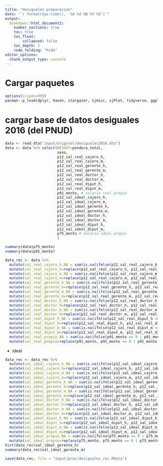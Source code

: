 ```yaml
---
title: "desiguales preparacion"
date: "`r format(Sys.time(), '%A %d %B %Y %X')`"
output:
  bookdown::html_document2:
    number_sections: true
    toc: true
    toc_float:
        collapsed: false
    toc_depth: 2
    code_folding: "hide"
editor_options:
  chunk_output_type: console
---
```


# Cargar paquetes

```r
options(scipen=999)
pacman::p_load(dplyr, haven, stargazer, sjmisc, sjPlot, tidyverse, ggplot2)
```

# cargar base de datos desiguales 2016 (del PNUD)

```r
data <- read_dta("input/original/desiguales2016.dta")
data <- data %>% select(WEIGHT=pondera_total,
                        sexo,
                        p12_sal_real_cajero_h,
                        p12_sal_real_cajero_m,
                        p12_sal_real_gerente_h,
                        p12_sal_real_gerente_m,
                        p12_sal_real_doctor_h,
                        p12_sal_real_doctor_m,
                        p12_sal_real_diput_h,
                        p12_sal_real_diput_m,
                        p91_monto, # salario real propio
                        p12_sal_ideal_cajero_h,
                        p12_sal_ideal_cajero_m,
                        p12_sal_ideal_gerente_h,
                        p12_sal_ideal_gerente_m,
                        p12_sal_ideal_doctor_h,
                        p12_sal_ideal_doctor_m,
                        p12_sal_ideal_diput_h,
                        p12_sal_ideal_diput_m,
                        p75_monto # salario ideal propio
                        )

```

```r
summary(data$p75_monto)
summary(data$p91_monto)
```


```r
data_rec <- data %>%
  mutate(sal_real_cajero_h_NA = sum(is.na(ifelse(p12_sal_real_cajero_h <= 2500000 | p12_sal_real_cajero_h==0, NA, p12_sal_real_cajero_h))) - sum(is.na(p12_sal_real_cajero_h))) %>%
  mutate(sal_real_cajero_h=replace(p12_sal_real_cajero_h, p12_sal_real_cajero_h >= 2500000 | p12_sal_real_cajero_h==0, NA)) %>%
  mutate(sal_real_cajero_m_NA = sum(is.na(ifelse(p12_sal_real_cajero_m <= 2500000 | p12_sal_real_cajero_m==0, NA, p12_sal_real_cajero_m))) - sum(is.na(p12_sal_real_cajero_h))) %>%
  mutate(sal_real_cajero_m=replace(p12_sal_real_cajero_m, p12_sal_real_cajero_m >= 2500000 | p12_sal_real_cajero_m==0, NA)) %>% 
  mutate(sal_real_gerente_h_NA = sum(is.na(ifelse(p12_sal_real_gerente_h <= 35000000 | p12_sal_real_gerente_h==0, NA, p12_sal_real_gerente_h))) - sum(is.na(p12_sal_real_gerente_h))) %>%
  mutate(sal_real_gerente_h=replace(p12_sal_real_gerente_h, p12_sal_real_gerente_h >= 35000000 | p12_sal_real_gerente_h==0, NA)) %>% 
  mutate(sal_real_gerente_m_NA = sum(is.na(ifelse(p12_sal_real_gerente_m <= 35000000 | p12_sal_real_gerente_m==0, NA, p12_sal_real_gerente_m))) - sum(is.na(p12_sal_real_gerente_m))) %>%
  mutate(sal_real_gerente_m=replace(p12_sal_real_gerente_m, p12_sal_real_gerente_m >= 35000000 | p12_sal_real_gerente_m==0, NA))%>% 
  mutate(sal_real_doctor_h_NA = sum(is.na(ifelse(p12_sal_real_doctor_h <= 24000000 | p12_sal_real_doctor_h==0, NA, p12_sal_real_doctor_h))) - sum(is.na(p12_sal_real_doctor_h))) %>%
  mutate(sal_real_doctor_h=replace(p12_sal_real_doctor_h, p12_sal_real_doctor_h >= 24000000 | p12_sal_real_doctor_h==0, NA)) %>% 
  mutate(sal_real_doctor_m_NA = sum(is.na(ifelse(p12_sal_real_doctor_m <= 24000000 | p12_sal_real_doctor_m==0, NA, p12_sal_real_doctor_m))) - sum(is.na(p12_sal_real_doctor_m))) %>%
  mutate(sal_real_doctor_m=replace(p12_sal_real_doctor_m, p12_sal_real_doctor_m >= 24000000 | p12_sal_real_doctor_m==0, NA))%>% 
  mutate(sal_real_diput_h_NA = sum(is.na(ifelse(p12_sal_real_diput_h <= 22000000 | p12_sal_real_diput_h==0, NA, p12_sal_real_diput_h))) - sum(is.na(p12_sal_real_diput_h))) %>%
  mutate(sal_real_diput_h=replace(p12_sal_real_diput_h, p12_sal_real_diput_h >= 22000000 | p12_sal_real_diput_h==0, NA)) %>% 
  mutate(sal_real_diput_m_NA = sum(is.na(ifelse(p12_sal_real_diput_m <= 22000000 | p12_sal_real_diput_m==0, NA, p12_sal_real_diput_m))) - sum(is.na(p12_sal_real_diput_m))) %>%
  mutate(sal_real_diput_m=replace(p12_sal_real_diput_m, p12_sal_real_diput_m >= 22000000 | p12_sal_real_diput_m==0, NA)) %>% 
  mutate(sal_real_propio_NA = sum(is.na(ifelse(p91_monto == 0 | p91_monto == 88 | p91_monto==99, NA, p91_monto))) - sum(is.na(p91_monto))) %>% 
  mutate(sal_real_propio=replace(p91_monto, p91_monto == 0 | p91_monto == 88 | p91_monto==99, NA))
```

* ideal
```r
data_rec <- data_rec %>%
  mutate(sal_ideal_cajero_h_NA = sum(is.na(ifelse(p12_sal_ideal_cajero_h <= 2500000 | p12_sal_ideal_cajero_h==0, NA, p12_sal_ideal_cajero_h))) - sum(is.na(p12_sal_ideal_cajero_h))) %>%
  mutate(sal_ideal_cajero_h=replace(p12_sal_ideal_cajero_h, p12_sal_ideal_cajero_h >= 2500000 | p12_sal_ideal_cajero_h==0, NA)) %>%
  mutate(sal_ideal_cajero_m_NA = sum(is.na(ifelse(p12_sal_ideal_cajero_m <= 2500000 | p12_sal_ideal_cajero_m==0, NA, p12_sal_ideal_cajero_m))) - sum(is.na(p12_sal_ideal_cajero_h))) %>%
  mutate(sal_ideal_cajero_m=replace(p12_sal_ideal_cajero_m, p12_sal_ideal_cajero_m >= 2500000 | p12_sal_ideal_cajero_m==0, NA)) %>% 
  mutate(sal_ideal_gerente_h_NA = sum(is.na(ifelse(p12_sal_ideal_gerente_h <= 32000000 | p12_sal_ideal_gerente_h==0, NA, p12_sal_ideal_gerente_h))) - sum(is.na(p12_sal_ideal_gerente_h))) %>%
  mutate(sal_ideal_gerente_h=replace(p12_sal_ideal_gerente_h, p12_sal_ideal_gerente_h >= 32000000 | p12_sal_ideal_gerente_h==0, NA)) %>% 
  mutate(sal_ideal_gerente_m_NA = sum(is.na(ifelse(p12_sal_ideal_gerente_m <= 32000000 | p12_sal_ideal_gerente_m==0, NA, p12_sal_ideal_gerente_m))) - sum(is.na(p12_sal_ideal_gerente_m))) %>%
  mutate(sal_ideal_gerente_m=replace(p12_sal_ideal_gerente_m, p12_sal_ideal_gerente_m >= 32000000 | p12_sal_ideal_gerente_m==0, NA))%>% 
  mutate(sal_ideal_doctor_h_NA = sum(is.na(ifelse(p12_sal_ideal_doctor_h <= 30000000 | p12_sal_ideal_doctor_h==0, NA, p12_sal_ideal_doctor_h))) - sum(is.na(p12_sal_ideal_doctor_h))) %>%
  mutate(sal_ideal_doctor_h=replace(p12_sal_ideal_doctor_h, p12_sal_ideal_doctor_h >= 30000000 | p12_sal_ideal_doctor_h==0, NA)) %>% 
  mutate(sal_ideal_doctor_m_NA = sum(is.na(ifelse(p12_sal_ideal_doctor_m <= 30000000 | p12_sal_ideal_doctor_m==0, NA, p12_sal_ideal_doctor_m))) - sum(is.na(p12_sal_ideal_doctor_m))) %>%
  mutate(sal_ideal_doctor_m=replace(p12_sal_ideal_doctor_m, p12_sal_ideal_doctor_m >= 30000000 | p12_sal_ideal_doctor_m==0, NA))%>% 
  mutate(sal_ideal_diput_h_NA = sum(is.na(ifelse(p12_sal_ideal_diput_h <= 11000000 | p12_sal_ideal_diput_h==0, NA, p12_sal_ideal_diput_h))) - sum(is.na(p12_sal_ideal_diput_h))) %>%
  mutate(sal_ideal_diput_h=replace(p12_sal_ideal_diput_h, p12_sal_ideal_diput_h >= 11000000 | p12_sal_ideal_diput_h==0, NA)) %>% 
  mutate(sal_ideal_diput_m_NA = sum(is.na(ifelse(p12_sal_ideal_diput_m <= 11000000 | p12_sal_ideal_diput_m==0, NA, p12_sal_ideal_diput_m))) - sum(is.na(p12_sal_ideal_diput_m))) %>%
  mutate(sal_ideal_diput_m=replace(p12_sal_ideal_diput_m, p12_sal_ideal_diput_m >= 11000000 | p12_sal_ideal_diput_m==0, NA)) %>% 
  mutate(sal_ideal_propio_NA = sum(is.na(ifelse(p75_monto == 0 | p75_monto == 88 | p75_monto==99, NA, p75_monto))) - sum(is.na(p75_monto))) %>% 
  mutate(sal_ideal_propio=replace(p75_monto, p75_monto == 0 | p75_monto == 88 | p75_monto==99, NA))
hist(data_rec$sal_ideal_gerente_h)
summary(data_rec$sal_ideal_gerente_m)
```

```r
save(data_rec, file = "input/proc/desiguales_rec.RData")
```